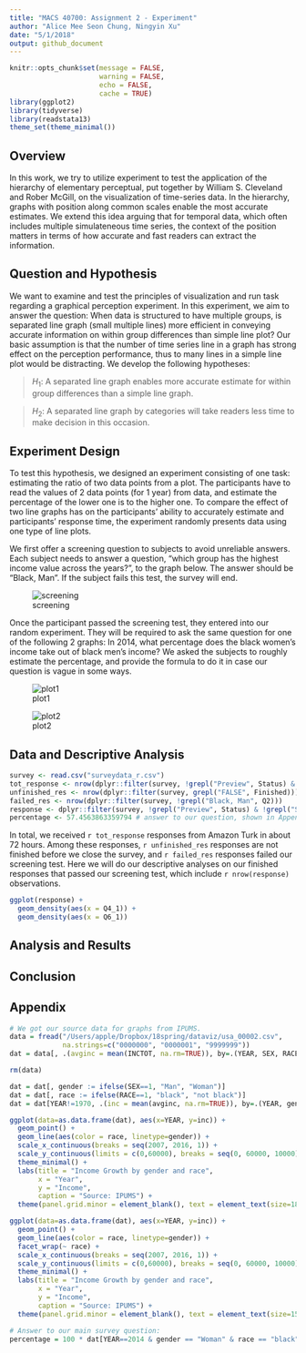 ```yaml
---
title: "MACS 40700: Assignment 2 - Experiment"
author: "Alice Mee Seon Chung, Ningyin Xu"
date: "5/1/2018"
output: github_document
---
```


```r
knitr::opts_chunk$set(message = FALSE,
                      warning = FALSE,
                      echo = FALSE,
                      cache = TRUE)
library(ggplot2)
library(tidyverse)
library(readstata13)
theme_set(theme_minimal())
```

## Overview
In this work, we try to utilize experiment to test the application of the hierarchy of elementary perceptual, put together by William S. Cleveland and Rober McGill, on the visualization of time-series data. In the hierarchy, graphs with position along common scales enable the most accurate estimates. We extend this idea arguing that for temporal data, which often includes multiple simulateneous time series, the context of the position matters in terms of how accurate and fast readers can extract the information.

## Question and Hypothesis
We want to examine and test the principles of visualization and run task regarding a graphical perception experiment. In this experiment, we aim to answer the question: When data is structured to have multiple groups, is separated line graph (small multiple lines) more efficient in conveying accurate information on within group differences than simple line plot? Our basic assumption is that the number of time series line in a graph has strong effect on the perception performance, thus to many lines in a simple line plot would be distracting. We develop the following hypotheses:

> $H_1$: A separated line graph enables more accurate estimate for within group differences than a simple line graph.

> $H_2$: A separated line graph by categories will take readers less time to make decision in this occasion. 

## Experiment Design
To test this hypothesis, we designed an experiment consisting of one task: estimating the ratio of two data points from a plot. The participants have to read the values of 2 data points (for 1 year) from data, and estimate the percentage of the lower one is to the higher one. To compare the effect of two line graphs has on the participants' ability to accurately estimate and participants' response time, the experiment randomly presents data using one type of line plots.

We first offer a screening question to subjects to avoid unreliable answers. Each subject needs to answer a question, "which group has the highest income value across the years?", to the graph below. The answer should be "Black, Man". If the subject fails this test, the survey will end.

![screening](image/4linegraph.png)

Once the participant passed the screening test, they entered into our random experiment. They will be required to ask the same question for one of the following 2 graphs: In 2014, what percentage does the black women's income take out of black men's income? We asked the subjects to roughly estimate the percentage, and provide the formula to do it in case our question is vague in some ways. 

![plot1](image/4linegraph.png)

![plot2](image/separatedline.png)

## Data and Descriptive Analysis
```r
survey <- read.csv("surveydata_r.csv")
tot_response <- nrow(dplyr::filter(survey, !grepl("Preview", Status) & !grepl("Spam", Status)))
unfinished_res <- nrow(dplyr::filter(survey, grepl("FALSE", Finished)))
failed_res <- nrow(dplyr::filter(survey, !grepl("Black, Man", Q2)))
response <- dplyr::filter(survey, !grepl("Preview", Status) & !grepl("Spam", Status) & grepl("TRUE", Finished) & grepl("Black, Man", Q2) & !grepl("Not Black, Man", Q2))
percentage <- 57.4563863359794 # answer to our question, shown in Appendix
```

In total, we received `r tot_response` responses from Amazon Turk in about 72 hours. Among these responses, `r unfinished_res` responses are not finished before we close the survey, and `r failed_res` responses failed our screening test. Here we will do our descriptive analyses on our finished responses that passed our screening test, which include `r nrow(response)` observations.

```r
ggplot(response) +
  geom_density(aes(x = Q4_1)) +
  geom_density(aes(x = Q6_1))
```

## Analysis and Results


## Conclusion


## Appendix
```r
# We got our source data for graphs from IPUMS.
data = fread("/Users/apple/Dropbox/18spring/dataviz/usa_00002.csv", 
             na.strings=c("0000000", "0000001", "9999999"))
dat = data[, .(avginc = mean(INCTOT, na.rm=TRUE)), by=.(YEAR, SEX, RACE)]

rm(data)

dat = dat[, gender := ifelse(SEX==1, "Man", "Woman")]
dat = dat[, race := ifelse(RACE==1, "black", "not black")]
dat = dat[YEAR!=1970, .(inc = mean(avginc, na.rm=TRUE)), by=.(YEAR, gender, race)]

ggplot(data=as.data.frame(dat), aes(x=YEAR, y=inc)) +
  geom_point() + 
  geom_line(aes(color = race, linetype=gender)) +
  scale_x_continuous(breaks = seq(2007, 2016, 1)) +
  scale_y_continuous(limits = c(0,60000), breaks = seq(0, 60000, 10000)) +
  theme_minimal() +
  labs(title = "Income Growth by gender and race",
       x = "Year",
       y = "Income",
       caption = "Source: IPUMS") +
  theme(panel.grid.minor = element_blank(), text = element_text(size=18))

ggplot(data=as.data.frame(dat), aes(x=YEAR, y=inc)) +
  geom_point() + 
  geom_line(aes(color = race, linetype=gender)) +
  facet_wrap(~ race) +
  scale_x_continuous(breaks = seq(2007, 2016, 1)) +
  scale_y_continuous(limits = c(0,60000), breaks = seq(0, 60000, 10000)) +
  theme_minimal() +
  labs(title = "Income Growth by gender and race",
       x = "Year",
       y = "Income",
       caption = "Source: IPUMS") +
  theme(panel.grid.minor = element_blank(), text = element_text(size=15), panel.spacing = unit(2, "lines"))

# Answer to our main survey question:
percentage = 100 * dat[YEAR==2014 & gender == "Woman" & race == "black", inc] / dat[YEAR==2014 & gender == "Man" & race == "black", inc]
```
